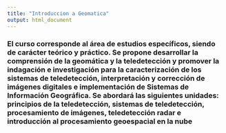 ```yaml
---
title: "Introduccion a Geomatica"
output: html_document
---
```


### El curso corresponde al área de estudios específicos, siendo de carácter teórico y práctico. Se propone desarrollar la comprensión de la geomática y la teledetección y promover la indagación e investigación para la caracterización de los sistemas de teledetección, interpretación y corrección de imágenes digitales e implementación de Sistemas de Información Geográfica. Se abordará las siguientes unidades: principios de la teledetección, sistemas de teledetección, procesamiento de imágenes, teledetección radar e introducción al procesamiento geoespacial en la nube